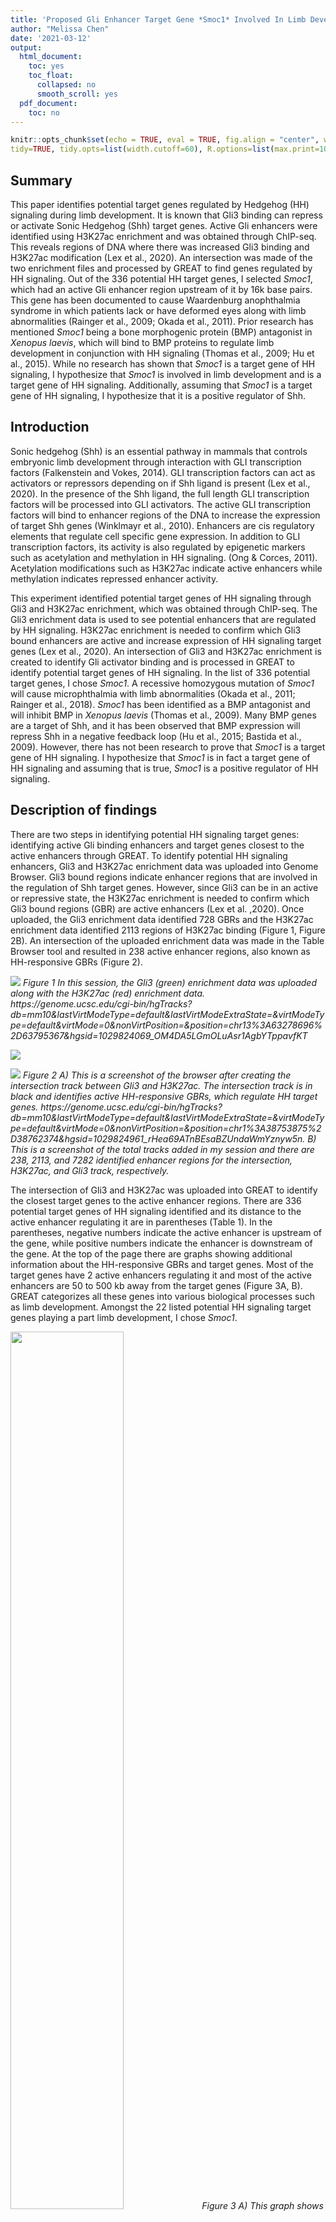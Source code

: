 ```yaml
---
title: 'Proposed Gli Enhancer Target Gene *Smoc1* Involved In Limb Development By Hedgehog Signal Using GREAT.'
author: "Melissa Chen"
date: '2021-03-12'
output:
  html_document:
    toc: yes
    toc_float:
      collapsed: no
      smooth_scroll: yes
  pdf_document:
    toc: no
---
```


```r
knitr::opts_chunk$set(echo = TRUE, eval = TRUE, fig.align = "center", warning = F, message = F,
tidy=TRUE, tidy.opts=list(width.cutoff=60), R.options=list(max.print=100))
```

<P style="page-break-before: always">
\newpage

## Summary 

This paper identifies potential target genes regulated by Hedgehog (HH) signaling during limb development. It is known that Gli3 binding can repress or activate Sonic Hedgehog (Shh) target genes. Active Gli enhancers were identified using H3K27ac enrichment and was obtained through ChIP-seq. This reveals regions of DNA where there was increased Gli3 binding and H3K27ac modification (Lex et al., 2020). An intersection was made of the two enrichment files and processed by GREAT to find genes regulated by HH signaling. Out of the 336 potential HH target genes, I selected *Smoc1*, which had an active Gli enhancer region upstream of it by 16k base pairs. This gene has been documented to cause Waardenburg anophthalmia syndrome in which patients lack or have deformed eyes along with limb abnormalities (Rainger et al., 2009; Okada et al., 2011). Prior research has mentioned *Smoc1* being a bone morphogenic protein (BMP) antagonist in *Xenopus laevis*, which will bind to BMP proteins to regulate limb development in conjunction with HH signaling (Thomas et al., 2009; Hu et al., 2015). While no research has shown that *Smoc1* is a target gene of HH signaling, I hypothesize that *Smoc1* is involved in limb development and is a target gene of HH signaling. Additionally, assuming that *Smoc1* is a target gene of HH signaling, I hypothesize that it is a positive regulator of Shh.

## Introduction

Sonic hedgehog (Shh) is an essential pathway in mammals that controls embryonic limb development through interaction with GLI transcription factors (Falkenstein and Vokes, 2014). GLI transcription factors can act as activators or repressors depending on if Shh ligand is present (Lex et al., 2020). In the presence of the Shh ligand, the full length GLI transcription factors will be processed into GLI activators. The active GLI transcription factors will bind to enhancer regions of the DNA to increase the expression of target Shh genes (Winklmayr et al., 2010). Enhancers are cis regulatory elements that regulate cell specific gene expression. In addition to GLI transcription factors, its activity is also regulated by epigenetic markers such as acetylation and methylation in HH signaling. (Ong & Corces, 2011). Acetylation modifications such as H3K27ac indicate active enhancers while methylation indicates repressed enhancer activity. 

This experiment identified potential target genes of HH signaling through Gli3 and H3K27ac enrichment, which was obtained through ChIP-seq. The Gli3 enrichment data is used to see potential enhancers that are regulated by HH signaling. H3K27ac enrichment is needed to confirm which Gli3 bound enhancers are active and increase expression of HH signaling target genes (Lex et al., 2020). An intersection of Gli3 and H3K27ac enrichment is created to identify Gli activator binding and is processed in GREAT to identify potential target genes of HH signaling. In the list of 336 potential target genes, I chose *Smoc1*. A recessive homozygous mutation of *Smoc1* will cause microphthalmia with limb abnormalities (Okada et al., 2011; Rainger et al., 2018). *Smoc1* has been identified as a BMP antagonist and will inhibit BMP in *Xenopus laevis* (Thomas et al., 2009). Many BMP genes are a target of Shh, and it has been observed that BMP expression will repress Shh in a negative feedback loop (Hu et al., 2015; Bastida et al., 2009). However, there has not been research to prove that *Smoc1* is a target gene of HH signaling. I hypothesize that *Smoc1* is in fact a target gene of HH signaling and assuming that is true, *Smoc1* is a positive regulator of HH signaling. 

## Description of findings

There are two steps in identifying potential HH signaling target genes: identifying active Gli binding enhancers and target genes closest to the active enhancers through GREAT. To identify potential HH signaling enhancers, Gli3 and H3K27ac enrichment data was uploaded into Genome Browser. Gli3 bound regions indicate enhancer regions that are involved in the regulation of Shh target genes. However, since Gli3 can be in an active or repressive state, the H3K27ac enrichment is needed to confirm which Gli3 bound regions (GBR) are active enhancers (Lex et al. ,2020). Once uploaded, the Gli3 enrichment data identified 728 GBRs and the H3K27ac enrichment data identified 2113 regions of H3K27ac binding (Figure 1, Figure 2B). An intersection of the uploaded enrichment data was made in the Table Browser tool and resulted in 238 active enhancer regions, also known as HH-responsive GBRs (Figure 2).

![](/project/project3_files/Picture1.png)
*Figure 1 In this session, the Gli3 (green) enrichment data was uploaded along with the H3K27ac (red) enrichment data. https://genome.ucsc.edu/cgi-bin/hgTracks?db=mm10&lastVirtModeType=default&lastVirtModeExtraState=&virtModeType=default&virtMode=0&nonVirtPosition=&position=chr13%3A63278696%2D63795367&hgsid=1029824069_OM4DA5LGmOLuAsr1AgbYTppavfKT*

![](/project/project3_files/Picture2.jpg)

![](/project/project3_files/Picture3.jpg)
*Figure 2 A) This is a screenshot of the browser after creating the intersection track between Gli3 and H3K27ac. The intersection track is in black and identifies active HH-responsive GBRs, which regulate HH target genes. https://genome.ucsc.edu/cgi-bin/hgTracks?db=mm10&lastVirtModeType=default&lastVirtModeExtraState=&virtModeType=default&virtMode=0&nonVirtPosition=&position=chr1%3A38753875%2D38762374&hgsid=1029824961_rHea69ATnBEsaBZUndaWmYznyw5n. B) This is a screenshot of the total tracks added in my session and there are 238, 2113, and 7282 identified enhancer regions for the intersection, H3K27ac, and Gli3 track, respectively.*

The intersection of Gli3 and H3K27ac was uploaded into GREAT to identify the closest target genes to the active enhancer regions. There are 336 potential target genes of HH signaling identified and its distance to the active enhancer regulating it are in parentheses (Table 1). In the parentheses, negative numbers indicate the active enhancer is upstream of the gene, while positive numbers indicate the enhancer is downstream of the gene. At the top of the page there are graphs showing additional information about the HH-responsive GBRs and target genes. Most of the target genes have 2 active enhancers regulating it and most of the active enhancers are 50 to 500 kb away from the target genes (Figure 3A, B). GREAT categorizes all these genes into various biological processes such as limb development. Amongst the 22 listed potential HH signaling target genes playing a part limb development, I chose *Smoc1*.

![](/project/project3_files/Picture4.png){width=60%, height=60%}
*Figure 3 A) This graph shows the average number of genes associated with each HH-responsive GBR identified by the intersection. Almost 80% of the genes have on average 2 HH-responsive GBR regulating it. B) This graph shows the average distance of the HH-responsive GBRs from the HH target genes. 60% of the target genes are 50kb to 500kb away from the active enhancer.*

*Smoc1* has only one HH-responsive GBR upstream of it by 16733 base pairs (Table 1, Figure 4). This gene is located on chr12: 81,026,828 - 81,186,410 while the HH-responsive GBR is located on chr12: 81,009,801 - 81,010,349. Previous research confirms that *Smoc1* plays a role in eye and limb development by causing Waardenburg anophthalmia syndrome (WAS), also known as microphthalmia with limb anomalies (Okada et al., 2011). WAS results from a homozygous autosomal recessive mutation in Smoc1 and changes limb development through syndactyly, polydactyly, synostosis, and oligodactyly (Abouzeid et al., 2011; Rainger et al., 2018). Smoc1 is a BMP antagonist and blocks BMP from binding onto receptors in the model organism *Xenopus laevis* (Thomas et al., 2009). BMP is produced by the HH signaling pathway, so preventing BMP binding can change the expression of necessary genes. Due to the changes in digit number and digit formation, I hypothesize that *Smoc1* is a target gene of HH signaling and assuming that is true, I hypothesize *Smoc1* plays a role as a positive regulator of HH signaling. 

![](/project/project3_files/Picture5.png)
*Figure 4 This screenshot shows the location of the Smoc1 HH-responsive GBR in comparison to the location of Smoc1. The active enhancer region is 16733 base pairs upstream from the start of Smoc1. http://genome.ucsc.edu/cgi-bin/hgTracks?db=mm10&lastVirtModeType=default&lastVirtModeExtraState=&virtModeType=default&virtMode=0&nonVirtPosition=&position=chr12%3A80735575%2D81284574&hgsid=1053561025_A5lmtrC1GlHE03k2MuhDT6lWwj23*

## Discussion and Conclusion

The purpose of this study is to identify potential HH target genes that regulate limb development though identifying active HH-responsive GBRs. Both the Gli3 and H3K27ac enrichment files were uploaded into genome browser and an intersection was created to identify active Gli3 binding enhancers. The intersection identified 238 HH-responsive GBRs and GREAT analyzed the intersection data to find 336 target genes. GREAT identified the 336 target genes by associating the closest genes to the HH-responsive GBRs (Mclean et al., 2010). Out of 336 target genes, only 22 genes are identified to affect limb development. However, there are some limitations to using GREAT. First the number of identified genes can be overestimated or underestimated depending on how the intersection of Gli3 and H3K27ac was made. An intersection with any overlap will yield different target genes than an intersection with at least 80% overlap. Additionally, GREAT assumes that genes closest to the HH-responsive GBR will be regulated by it; however, some active enhancers regulate genes further from it. 

In the case of *Smoc1*, there is only one HH-responsive GBR identified that regulates it. The active enhancer is upstream of *Smoc1* by 16733 base pairs, which is closer than the average enhancer to its target gene (Figure 3B). Since there is only one close HH-responsive GBR, it may mean that while *Smoc1* is regulated by HH signaling, it may not play a large role in limb development compared to other genes, such as *Hox13*, which have multiple HH responsive enhancer regions. There are additional regions of Gli3 binding that do not transcriptionally regulate genes. These inert Gli3 binding enhancers are thought to be stable GBRs that are not highly enriched near HH target genes and were hypothesized to globally regulate genes (Lex et al., 2020). Regions of H3K27ac modification indicate other enhancers not regulated by HH signaling are active. These enhancers may regulate genes involved in other cellular processes in specific cells such as neuronal and kidney cells. 

A homozygous recessive mutation in *Smoc1* cause Waardenburg anophthalmia syndrome (WAS) (Abouzeid et al., 2010; Slavotinek 2019). Patients with WAS have deformed eyes and abnormal limb development;therefore, *Smoc1* is seen to affect limb development. Using whole mount in situ hybridization, Smoc1 protein is seen to be localized in the optical vesicle and forelimbs and hindlimbs of wild type mice (Rainger et al., 2018). Mice progeny born with *Smoc1* mutations have abnormal digits and died sooner than their wild-type counterpart. The presence of syndactyly and oligodactyly suggests that the mechanisms controlling digit formation, such as Shh and bone morphogenesis proteins (BMP), are impaired. While there is no prior research proving *Smoc1* is a target gene of HH signaling, I hypothesize that it is a target gene. To test this, in-situ hybridization can be performed on wild type mice embryo and mice embryos lacking Gli3 to measure the expression of *Smoc1*. If my hypothesis is true, there will be Smoc1 protein expression localized at limb buds in wild type mice. But in mice lacking Gli3, I would not expect Smoc1 expression because it is not transcriptionally activated by Gli3. 

Assuming that *Smoc1* is a target gene of HH signaling, I additionally hypothesize that it will regulate HH signaling in a positive feedback loop. Research has shown that *Smoc1* is a BMP antagonist in *Xenopus laevis*, which concludes that the human ortholog *Smoc1* is also an antagonist (Thomas et al., 2009). BMP genes are target genes in HH signaling and there is experimental evidence to indicate that BMP negatively regulates or inhibits HH signaling (Bastida et al., 2009). Using these two pieces of information, I hypothesize that *Smoc1* will inhibit BMP, since it is a BMP antagonist, and in turn BMP will not be able to inhibit HH signaling (Figure 5). This will indicate that *Smoc1* is a positive regulator of HH signaling. 

![](/project/project3_files/Picture6.png)
*Figure 5 This is a figure showing how BMP is a target gene of HH signaling and how BMP can also act as a negative regulator of HH signaling. I hypothesize that Smoc1 will act as a positive regulator on HH signaling because it will inhibit BMP from inhibiting HH signaling.*

To test my second hypothesis, I can use RNA-seq to see if the levels of Smoc1 expression change in a wild type cell line containing Gli3 and in a mutant cell line lacking Gli3. First I would dissect the limb buds from both cell lines and then perform RNA-seq to see Smoc1 expression levels. If my hypothesis was right in that *Smoc1* is indeed a positive regulator of HH signaling, then the wild type cell line will show increased Smoc1 expression and the mutant cell line will have decreased Smoc1 expression levels. 

## References
 
Abouzeid, H., Boisset, G., Favez, T., Youssef, M., Marzouk, I., Shakankiry, N., Bayoumi, N., Descombes, P., Agosti, C., Munier, F. L., & Schorderet, D. F. (2011). Mutations in the sparc-related modular calcium-binding protein 1 gene, smoc1, cause waardenburg anophthalmia syndrome. The American Journal of Human Genetics, 88(1), 92–98. https://doi.org/10.1016/j.ajhg.2010.12.002

Bastida, M. F., Sheth, R., & Ros, M. A. (2009). A BMP-Shh negative-feedback loop restricts Shh expression during limb development. Development, 136(22), 3779–3789. https://doi.org/10.1242/dev.036418

Falkenstein, K. N., & Vokes, S. A. (2014). Transcriptional regulation of graded Hedgehog signaling. Seminars in Cell & Developmental Biology, 33, 73–80. https://doi.org/10.1016/j.semcdb.2014.05.010

Hu, D., Young, N. M., Li, X., Xu, Y., Hallgrimsson, B., & Marcucio, R. S. (2015). A dynamic Shh expression pattern, regulated by SHH and BMP signaling, coordinates fusion of primordia in the amniote face. Development, 142(3), 567–574. https://doi.org/10.1242/dev.114835

Lex, R. K., Ji, Z., Falkenstein, K. N., Zhou, W., Henry, J. L., Ji, H., & Vokes, S. A. (2020). GLI transcriptional repression regulates tissue-specific enhancer activity in response to Hedgehog signaling. ELife, 9, e50670. https://doi.org/10.7554/eLife.50670

McLean, C. Y., Bristor, D., Hiller, M., Clarke, S. L., Schaar, B. T., Lowe, C. B., Wenger, A. M., & Bejerano, G. (2010). GREAT improves functional interpretation of cis-regulatory regions. Nature Biotechnology, 28(5), 495–501. https://doi.org/10.1038/nbt.1630

Okada, I., Hamanoue, H., Terada, K., Tohma, T., Megarbane, A., Chouery, E., Abou-Ghoch, J., Jalkh, N., Cogulu, O., Ozkinay, F., Horie, K., Takeda, J., Furuichi, T., Ikegawa, S., Nishiyama, K., Miyatake, S., Nishimura, A., Mizuguchi, T., Niikawa, N., Hirahara, F., … Saitsu, H. (2011). SMOC1 is essential for ocular and limb development in humans and mice. American journal of human genetics, 88(1), 30–41. https://doi.org/10.1016/j.ajhg.2010.11.012

Ong, C.-T., & Corces, V. G. (2011). Enhancer function: New insights into the regulation of tissue-specific gene expression. Nature Reviews Genetics, 12(4), 283–293. https://doi.org/10.1038/nrg2957

Rainger, J., van Beusekom, E., Ramsay, J. K., McKie, L., Al-Gazali, L., Pallotta, R., Saponari, A., Branney, P., Fisher, M., Morrison, H., Bicknell, L., Gautier, P., Perry, P., Sokhi, K., Sexton, D., Bardakjian, T. M., Schneider, A. S., Elcioglu, N., Ozkinay, F., … FitzPatrick, D. R. (2018). Correction: Loss of the bmp antagonist, smoc-1, causes ophthalmo-acromelic (Waardenburg anophthalmia) syndrome in humans and mice. PLOS Genetics, 14(12), e1007866. https://doi.org/10.1371/journal.pgen.1007866

Slavotinek, A. (2019). Genetics of anophthalmia and microphthalmia. Part 2: Syndromes associated with anophthalmia–microphthalmia. Human Genetics, 138(8–9), 831–846. https://doi.org/10.1007/s00439-018-1949-1

Thomas, J. T., Canelos, P., Luyten, F. P., & Moos, M. (2009). Xenopus smoc-1 inhibits bone morphogenetic protein signaling downstream of receptor binding and is essential for postgastrulation development in xenopus. The Journal of Biological Chemistry, 284(28), 18994–19005. https://doi.org/10.1074/jbc.M807759200

Winklmayr, M., Schmid, C., Laner-Plamberger, S., Kaser, A., Aberger, F., Eichberger, T., & Frischauf, A.-M. (2010). Non-consensus GLI binding sites in Hedgehog target gene regulation. BMC Molecular Biology, 11(1), 2. https://doi.org/10.1186/1471-2199-11-2


## Supplemental Data

![Table 1: Potential Nearby Gli3 Target Genes and their chromosomal coordinates. This is a table of all the associated genes closest to the identified HH-responsive GBRs from the intersection. The -/+ indicates HH-responsive GRB regions upstream and downstream of the genes, respectively. ]

```r
library(readr)
genomic <- read_csv("C:/Users/shuen/OneDrive/genomic.csv")
data.frame(genomic)
```












